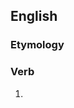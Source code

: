 ==English==

===Etymology===
{{suffix|draw|eth|lang=en}}

===Verb===
{{head|en|verb form}}

# {{en-archaic third-person singular of|draw}}